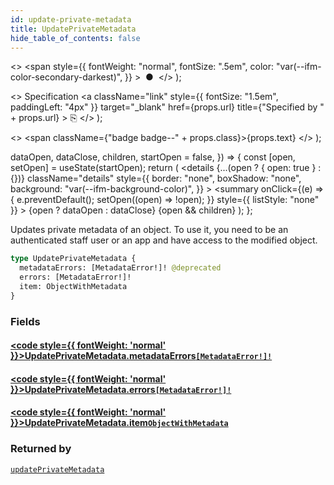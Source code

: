 ```yaml
---
id: update-private-metadata
title: UpdatePrivateMetadata
hide_table_of_contents: false
---
```


  <>
    <span
      style={{
        fontWeight: "normal",
        fontSize: ".5em",
        color: "var(--ifm-color-secondary-darkest)",
      }}
    >
      &nbsp;●&nbsp;
    </span>
  </>
);

  <>
    Specification
    <a
      className="link"
      style={{ fontSize: "1.5em", paddingLeft: "4px" }}
      target="\_blank"
      href={props.url}
      title={"Specified by " + props.url}
    >
      ⎘
    </a>
  </>
);

  <>
    <span className={"badge badge--" + props.class}>{props.text}</span>
  </>
);


  dataOpen,
  dataClose,
  children,
  startOpen = false,
}) => {
  const [open, setOpen] = useState(startOpen);
  return (
    <details
      {...(open ? { open: true } : {})}
      className="details"
      style={{
        border: "none",
        boxShadow: "none",
        background: "var(--ifm-background-color)",
      }}
    >
      <summary
        onClick={(e) => {
          e.preventDefault();
          setOpen((open) => !open);
        }}
        style={{ listStyle: "none" }}
      >
        {open ? dataOpen : dataClose}
      </summary>
      {open && children}
    </details>
  );
};

Updates private metadata of an object. To use it, you need to be an authenticated staff user or an app and have access to the modified object.

```graphql
type UpdatePrivateMetadata {
  metadataErrors: [MetadataError!]! @deprecated
  errors: [MetadataError!]!
  item: ObjectWithMetadata
}
```

### Fields

#### [<code style={{ fontWeight: 'normal' }}>UpdatePrivateMetadata.<b>metadataErrors</b></code>](#)<Bullet />[`[MetadataError!]!`](../../../api-reference/miscellaneous/objects/metadata-error) <Badge class="secondary" text="deprecated"/> <Badge class="secondary" text="non-null"/> <Badge class="secondary" text="object"/>

> <Badge
>   class="warning"
>   text="DEPRECATED: This field will be removed in Saleor 4.0. Use `errors` field instead."
> />

#### [<code style={{ fontWeight: 'normal' }}>UpdatePrivateMetadata.<b>errors</b></code>](#)<Bullet />[`[MetadataError!]!`](../../../api-reference/miscellaneous/objects/metadata-error) <Badge class="secondary" text="non-null"/> <Badge class="secondary" text="object"/>

>

#### [<code style={{ fontWeight: 'normal' }}>UpdatePrivateMetadata.<b>item</b></code>](#)<Bullet />[`ObjectWithMetadata`](../../../api-reference/miscellaneous/interfaces/object-with-metadata) <Badge class="secondary" text="interface"/>

>

### Returned by

[`updatePrivateMetadata`](../../../api-reference/miscellaneous/mutations/update-private-metadata) <Badge class="secondary" text="mutation"/>

